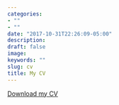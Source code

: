 ```yaml
---
categories:
- ""
- ""
date: "2017-10-31T22:26:09-05:00"
description: 
draft: false
image: 
keywords: ""
slug: cv
title: My CV
---
```


[Download my CV](https://drive.google.com/file/d/1NPugHKtDfcCOH4e-zFiHJp_F1dMNh8AX/view?usp=sharing)